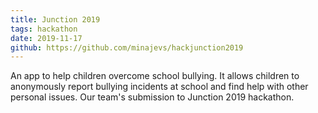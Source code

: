 ```yaml
---
title: Junction 2019
tags: hackathon
date: 2019-11-17
github: https://github.com/minajevs/hackjunction2019
---
```


An app to help children overcome school bullying.
It allows children to anonymously report bullying incidents at school and find help with other personal issues.
Our team's submission to Junction 2019 hackathon.
